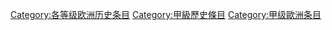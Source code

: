 {{catmore1|[[WikiProject:欧洲历史|WikiProject:欧洲历史]]}}
{{Articles by Quality|topic=欧洲历史|project=欧洲历史|format=TOC}}
{{empty category}}

[[Category:各等级欧洲历史条目|Category:各等级欧洲历史条目]]
[[Category:甲級歷史條目|Category:甲級歷史條目]]
[[Category:甲级歐洲条目|Category:甲级歐洲条目]]